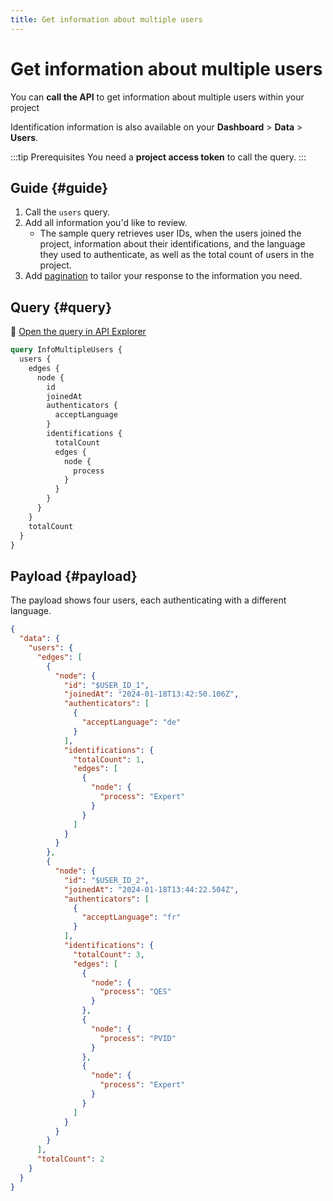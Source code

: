 ```yaml
---
title: Get information about multiple users
---
```


# Get information about multiple users

You can **call the API** to get information about multiple users within your project

Identification information is also available on your **Dashboard** > **Data** > **Users**.

:::tip Prerequisites
You need a **project access token** to call the query.
:::

## Guide {#guide}

1. Call the `users` query.
1. Add all information you'd like to review.
   - The sample query retrieves user IDs, when the users joined the project, information about their identifications, and the language they used to authenticate, as well as the total count of users in the project.
1. Add [pagination](../../../developers/using-api/pagination.mdx) to tailor your response to the information you need.

## Query {#query}

🔎 [Open the query in API Explorer](https://explorer.swan.io?query=cXVlcnkgSW5mb011bHRpcGxlVXNlcnMgewogIHVzZXJzIHsKICAgIGVkZ2VzIHsKICAgICAgbm9kZSB7CiAgICAgICAgaWQKICAgICAgICBqb2luZWRBdAogICAgICAgIGF1dGhlbnRpY2F0b3JzIHsKICAgICAgICAgIGFjY2VwdExhbmd1YWdlCiAgICAgICAgfQogICAgICAgIGlkZW50aWZpY2F0aW9ucyB7CiAgICAgICAgICB0b3RhbENvdW50CiAgICAgICAgICBlZGdlcyB7CiAgICAgICAgICAgIG5vZGUgewogICAgICAgICAgICAgIHByb2Nlc3MKICAgICAgICAgICAgfQogICAgICAgICAgfQogICAgICAgIH0KICAgICAgfQogICAgfQogICAgdG90YWxDb3VudAogIH0KfQo%3D&tab=api)

```graphql {5-6,8,10,14,20} showLineNumbers
query InfoMultipleUsers {
  users {
    edges {
      node {
        id
        joinedAt
        authenticators {
          acceptLanguage
        }
        identifications {
          totalCount
          edges {
            node {
              process
            }
          }
        }
      }
    }
    totalCount
  }
}
```

## Payload {#payload}

The payload shows four users, each authenticating with a different language.

```json {7-9,11,14-15,19,28-30,32,35-36,40,45,50,58} showLineNumbers
{
  "data": {
    "users": {
      "edges": [
        {
          "node": {
            "id": "$USER_ID_1",
            "joinedAt": "2024-01-18T13:42:50.106Z",
            "authenticators": [
              {
                "acceptLanguage": "de"
              }
            ],
            "identifications": {
              "totalCount": 1,
              "edges": [
                {
                  "node": {
                    "process": "Expert"
                  }
                }
              ]
            }
          }
        },
        {
          "node": {
            "id": "$USER_ID_2",
            "joinedAt": "2024-01-18T13:44:22.504Z",
            "authenticators": [
              {
                "acceptLanguage": "fr"
              }
            ],
            "identifications": {
              "totalCount": 3,
              "edges": [
                {
                  "node": {
                    "process": "QES"
                  }
                },
                {
                  "node": {
                    "process": "PVID"
                  }
                },
                {
                  "node": {
                    "process": "Expert"
                  }
                }
              ]
            }
          }
        }
      ],
      "totalCount": 2
    }
  }
}
```
